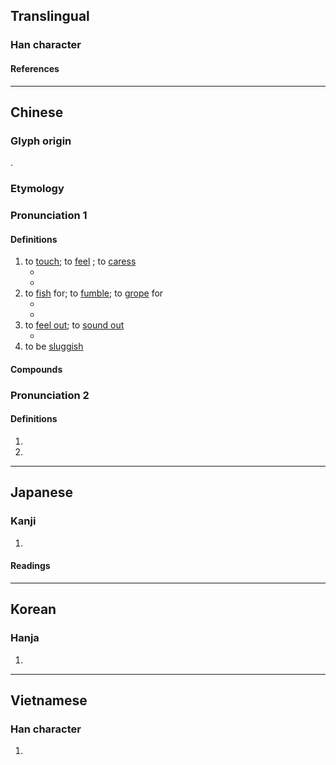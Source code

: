 {{character info/new}}
==Translingual==

===Han character===
{{Han char|rn=64|rad=手|as=11|sn=14|four=54034|canj=QTAK|ids=⿰扌莫}}

====References====
{{Han ref|kx=0452.050|dkj=12644|dj=0802.090|hdz=31929.040|uh=6478}}

----

==Chinese==
{{zh-forms|alt=摹}}

===Glyph origin===
{{Han etym}}
{{Han compound|手|莫|ls=psc|c1=s|t1=hand|c2=p}}.

===Etymology===
{{rfe|zh}}

===Pronunciation 1===
{{zh-pron
|m=mō,māo,2nb=variant
|m-s=mo1
|c=mo2,mo1,mok3,mok6
|c_note=mok3, mok6 - rare
|h=pfs=miâ/mô/mo
|mn=xm,qz,zz,tp,kh,yl,tn,hc,tc:bong/qz,lk,sx,km,mg:bo͘/xm,qz,zz:mo͘
|mn_note=Xiamen, Quanzhou, Zhangzhou: bong - vernacular; mo͘/bo͘ - literary
Taiwan: bong/bo͘, mo͘ - vernacular
|mc=2
|oc=2
|cat=v
}}

====Definitions====
{{zh-hanzi}}

# to [[touch]]; to [[feel]] {{qualifier|with the hand}}; to [[caress]]
#* {{zh-x|這 紙 摸 起來 很 粗糙。|This paper '''feels''' rough.}}
#* {{zh-x|他 摸 了 摸 男孩 的 額頭，燒 得{de} 燙 手。|He '''touched''' the boy's forehead. It was burning hot.}}
# to [[fish]] for; to [[fumble]]; to [[grope]] for
#* {{zh-x|他 把 手 伸 進 上衣 口袋 裡 摸 鑰匙{shi}。|He '''dug into''' his coat pocket for his keys.}}
#* {{zh-x|他 在 黑暗 中 到處 瞎 摸 找 另.一 隻 襪子。|He '''groped''' around in the dark for his other sock.}}
# to [[feel out]]; to [[sound out]]
#* {{zh-x|我 簡直 摸 不 透 他。|I just can't '''figure him out'''.}}
# to be [[sluggish]]

====Compounds====
{{zh-der|摸彩|摸底|摸黑|摸脈|摸門|摸門兒|摸排|摸索|摸透|偷雞摸狗|咂摸|尋摸|偷偷摸摸|循衣摸床|不摸頭|估摸|不可捉摸|偷東摸西|暗中摸索|摸骨相|摸金校尉|摸瞎|瞎子摸象|摸手熟|投東摸西|東摸西摸|摸門不著|搔頭摸耳|摸不著|撫摸|捫摸|撈摸|海底摸月|摸骨|摸魚|摸棱|摸秋|摸不清|摸稜兩可|捉摸|盲人摸象|描摸|掏摸|水底摸月|摸頭|捉摸不定|摸棱兩可|瞎子摸魚|眾盲摸象|摸頭不著|揣摸|突突摸摸|摸量|摸氣候|東偷西摸|摸雞偷狗|摸魚公|渾水摸魚|東撈西摸|打摸|混水摸魚|摸稜|摸稜宰相|摸春牛|摸清|摸著|摸米桶|摸盲盲|摸牌|扶牆摸壁|蒱睃摸索|都都摸摸|順藤摸瓜|著摸|踅摸|黑天摸地|難以捉摸|自摸|迷留摸亂|鬼摸腦殼|迂摸|觸摸}}

===Pronunciation 2===
{{zh-pron
|m=mó
|mc=1
|oc=1
|cat=v
}}

====Definitions====
{{zh-hanzi}}

# {{zh-alt-form|摹}}
# {{zh-used in|摸棱}}

{{zh-cat|Elementary}}

----

==Japanese==

===Kanji===
{{ja-kanji|grade=|rs=手11}}

# {{rfdef|ja|sort=手11}}

====Readings====
{{ja-readings
|goon=まく, も
|kanon=ばく, ぼ
|kun=うつ-す, さぐ-る, と-る
}}

----

==Korean==

===Hanja===
{{ko-hanja|모}}

# {{rfdef|ko|sort=手11}}

----

==Vietnamese==

===Han character===
{{vi-readings|rs=手11|reading=[[mò]], [[mó]], [[mọ]], [[mô]], [[mạc]]}}

# {{rfdef|vi|sort=手11}}